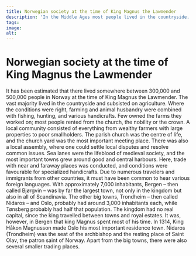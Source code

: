 ```yaml
---
title: Norwegian society at the time of King Magnus the Lawmender
description: 'In the Middle Ages most people lived in the countryside...'
tags:
image: 
alt: 
---
```



# Norwegian society at the time of King Magnus the Lawmender

<Container stil="initial side">
    It has been estimated that there lived somewhere between 300,000 and 500,000 people in Norway at the time of King Magnus the Lawmender. The vast majority lived in the countryside and subsisted on agriculture. Where the conditions were right, farming and animal husbandry were combined with fishing, hunting, and various handicrafts. Few owned the farms they worked on; most people rented from the church, the nobility or the crown. A local community consisted of everything from wealthy farmers with large properties to poor smallholders. The parish church was the centre of life, and the church yard was the most important meeting place. There was also a local assembly, where one could settle local disputes and resolve common issues. Sea lanes were the lifeblood of medieval society, and the most important towns grew around good and central harbours. Here, trade with near and faraway places was conducted, and conditions were favourable for specialized handicrafts. Due to numerous travelers and immigrants from other countries, it must have been common to hear various foreign languages. With approximately 7,000 inhabitants, Bergen – then called Bjørgvin – was by far the largest town, not only in the kingdom but also in all of Scandinavia. The other big towns, Trondheim – then called Nidaros – and Oslo, probably had around 3,000 inhabitants each, while Tønsberg probably had half that population. The kingdom had no real capital, since the king travelled between towns and royal estates. It was, however, in Bergen that king Magnus spent most of his time. In 1314, King Håkon Magnusson made Oslo his most important residence town. Nidaros (Trondheim) was the seat of the archbishop and the resting place of Saint Olav, the patron saint of Norway. Apart from the big towns, there were also several smaller trading places.
</Container>